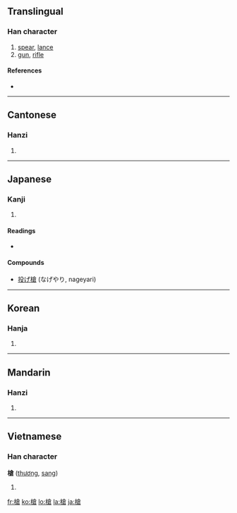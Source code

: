 {{also|枪}}
==Translingual==

===Han character===
{{Han char|rn=75|rad=木|as=10|sn=14|four=4896<sub>7</sub>|canj=木人戈口 (DOIR)}}

# [[spear]], [[lance]]
# [[gun]], [[rifle]]

====References====
* {{Han ref|kx=0546.090|dkj=15319|dj=0934.010|hdz=21266.050|uh=69CD|ud=27085|bh=BA6A|bd=47722}}

----

==Cantonese==

===Hanzi===
{{yue-hanzi|jyut=|y=cheung1|sim=枪}}

# {{defn|Cantonese}}

----

==Japanese==

===Kanji===
{{ja-kanji|grade=|rs=木10}}

# {{defn|Japanese}}

====Readings====
* {{ja-readings|on=[[そう]] (sō), [[しょう]] (shō)|kun=[[やり]] (yari), [[くら]] (kura)}}

====Compounds====
* [[投げ槍]] (なげやり, nageyari)

----

==Korean==

===Hanja===
{{ko-hanja|hangeul=[[창]], [[쟁]]|eumhun=|rv=chang, jaeng|mr=ch'ang, chaeng|y=chang, cayng}}

# {{defn|Korean}}

----

==Mandarin==

===Hanzi===
{{cmn-hanzi|sim=枪|pin=[[chēng]] ([[cheng1]]), [[qiāng]] ([[qiang1]])|wg=ch'eng<sup>1</sup>, ch'iang<sup>1</sup>}}

# {{defn|Mandarin}}

----

==Vietnamese==

===Han character===
'''槍''' ([[thương]], [[sang]])

# {{defn|Vietnamese}}

[[fr:槍]]
[[ko:槍]]
[[lo:槍]]
[[la:槍]]
[[ja:槍]]